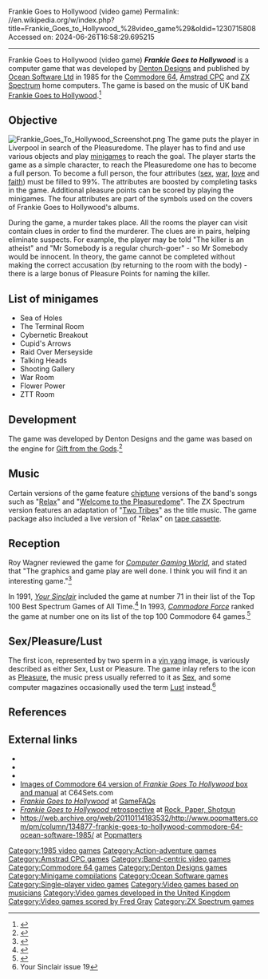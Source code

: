 Frankie Goes to Hollywood (video game)
Permalink: //en.wikipedia.org/w/index.php?title=Frankie_Goes_to_Hollywood_%28video_game%29&oldid=1230715808
Accessed on: 2024-06-26T16:58:29.695215



------
Frankie Goes to Hollywood (video game)
{{Short description|1985 video game}}
{{Infobox video game
| title = Frankie Goes to Hollywood
| image = Frankie Goes to Hollywood video game cover.jpg
| developer = [[Denton Designs]]
| publisher = [[Ocean Software]]
| designer = 
| engine = 
| released = {{vgrelease|NA|1985|EU|1985}}
| genre = [[Arcade adventure]],[[minigame]]
| modes = [[Single-player video game|Single-player]]
| platforms = [[Amstrad CPC]], [[Commodore 64|C64]], [[ZX Spectrum]]
| caption = 
| alt = 
}}
'''''Frankie Goes to Hollywood''''' is a computer game that was developed by [[Denton Designs]] and published by [[Ocean Software Ltd]] in 1985 for the [[Commodore 64]], [[Amstrad CPC]] and [[ZX Spectrum]] home computers.  The game is based on the music of UK band [[Frankie Goes to Hollywood]].<ref>{{cite web|work=[[PopMatters]]|title=Frankie Goes to Hollywood & Gets There Behind the 'Wheel' of a Classic Commodore 64|first=Kit|last=MacFarlane|date=11 January 2011|url=http://www.popmatters.com/pm/column/134877-frankie-goes-to-hollywood-commodore-64-ocean-software-1985/}}</ref>

==Objective==
[[Image:Frankie Goes To Hollywood Screenshot.png|thumb]]
The game puts the player in Liverpool in search of the Pleasuredome. The player has to find and use various objects and play [[minigame]]s to reach the goal. The player starts the game as a simple character, to reach the Pleasuredome one has to become a full person. To become a full person, the four attributes ([[sex]], [[war]], [[love]] and [[faith]]) must be filled to 99%. The attributes are boosted by completing tasks in the game. Additional pleasure points can be scored by playing the minigames. The four attributes are part of the symbols used on the covers of Frankie Goes to Hollywood's albums.

During the game, a murder takes place. All the rooms the player can visit contain clues in order to find the murderer. The clues are in pairs, helping eliminate suspects. For example, the player may be told "The killer is an atheist" and "Mr Somebody is a regular church-goer" - so Mr Somebody would be innocent. In theory, the game cannot be completed without making the correct accusation (by returning to the room with the body) - there is a large bonus of Pleasure Points for naming the killer.

==List of minigames==
*Sea of Holes
*The Terminal Room
*Cybernetic Breakout
*Cupid's Arrows
*Raid Over Merseyside
*Talking Heads
*Shooting Gallery
*War Room
*Flower Power
*ZTT Room

==Development==
The game was developed by Denton Designs and the game was based on the engine for [[Gift from the Gods]].<ref>{{cite news |last1=Mason |first1=Graeme |title=The making of Frankie Goes To Hollywood |url=https://www.eurogamer.net/articles/2020-12-13-the-making-of-frankie-goes-to-hollywood |newspaper=Eurogamer.net |date=13 December 2020 |access-date=15 December 2020 |ref=eurogamer}}</ref>

==Music==
Certain versions of the game feature [[chiptune]] versions of the band's songs such as "[[Relax (song)|Relax]]" and "[[Welcome to the Pleasuredome (song)|Welcome to the Pleasuredome]]". The ZX Spectrum version features an adaptation of "[[Two Tribes]]" as the title music. The game package also included a live version of "Relax" on [[Compact Cassette|tape cassette]].

==Reception==
{{Video game reviews
| rev1 = ''[[Zzap!64]]''
| rev1Score = 97%<ref>{{cite web|url=http://www.zzap64.co.uk/zzap100/100thspec5.html |title=Zzap!64 100th Issue Pull-Out Special Page 5 |publisher=Zzap64.co.uk |date= |accessdate=2012-10-03}}</ref>
| award1Pub = Zzap!64
| award1 = Gold Medal
| award2Pub = ''Crash''
| award2 = Crash Smash
| award3Pub = ''Sinclair User''
| award3 = SU Classic
}}

Roy Wagner reviewed the game for ''[[Computer Gaming World]]'', and stated that "The graphics and game play are well done. I think you will find it an interesting game."<ref name="CGW32">{{cite magazine |last=Wagner |first=Roy |title=Commodore Key |magazine=Computer Gaming World |date=November 1986 |volume=1 |issue=32 |pages=12}}</ref>

In 1991, ''[[Your Sinclair]]'' included the game at number 71 in their list of the Top 100 Best Spectrum Games of All Time.<ref>{{cite web|url=http://www.ysrnry.co.uk/articles/ystop100_2.htm |title=The YS Official Top 100 Part 2 |publisher=Ysrnry.co.uk |date= November 1991|accessdate=2012-10-03|archiveurl=https://web.archive.org/web/20121102073034/http://www.ysrnry.co.uk/articles/ystop100_2.htm|archivedate=2012-11-02}}</ref> In 1993, ''[[Commodore Force]]'' ranked the game at number one on its list of the top 100 Commodore 64 games.<ref>{{cite web|title=Top Ton!|url=https://archive.org/stream/zzap64-magazine-101/ZZap_64_Issue_101_Commodore_Force_Issue_11_1993_Autumn#page/n32/mode/1up/|website=Commodore Force|date=Autumn 1993|accessdate=2017-09-03|page=33}}</ref>

==Sex/Pleasure/Lust==
The first icon, represented by two sperm in a [[yin yang]] image, is variously described as either Sex, Lust or Pleasure. The game inlay refers to the icon as [[Pleasure]], the music press usually referred to it as [[Sex]], and some computer magazines occasionally used the term [[Lust]] instead.<ref>Your Sinclair issue 19</ref>

==References==
{{reflist}}

==External links==
*{{moby game|id=/frankie-goes-to-hollywood|name=''Frankie Goes to Hollywood''}}
*{{WoS game|id=0001854|name=Frankie Goes to Hollywood}}
*{{Lemon64 game|id=971|name=Frankie Goes to Hollywood}}
*[http://www.c64sets.com/set.html?id=99 Images of Commodore 64 version of ''Frankie Goes To Hollywood'' box and manual] at C64Sets.com
*[http://www.gamefaqs.com/computer/c64/data/571437.html ''Frankie Goes to Hollywood''] at [[GameFAQs]]
*[http://www.rockpapershotgun.com/2011/07/02/frankie-goes-to-hollywood-spectrum-review/ ''Frankie Goes to Hollywood'' retrospective] at [[Rock, Paper, Shotgun]]
*https://web.archive.org/web/20110114183532/http://www.popmatters.com/pm/column/134877-frankie-goes-to-hollywood-commodore-64-ocean-software-1985/ at [[Popmatters]]

{{Frankie Goes To Hollywood}}

[[Category:1985 video games]]
[[Category:Action-adventure games]]
[[Category:Amstrad CPC games]]
[[Category:Band-centric video games]]
[[Category:Commodore 64 games]]
[[Category:Denton Designs games]]
[[Category:Minigame compilations]]
[[Category:Ocean Software games]]
[[Category:Single-player video games]]
[[Category:Video games based on musicians]]
[[Category:Video games developed in the United Kingdom]]
[[Category:Video games scored by Fred Gray]]
[[Category:ZX Spectrum games]]